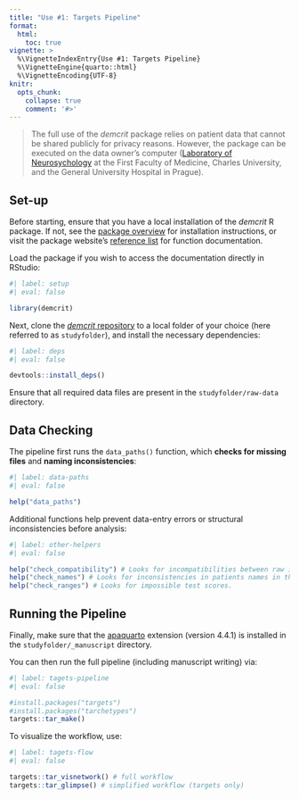 ```yaml
---
title: "Use #1: Targets Pipeline"
format:
  html:
    toc: true
vignette: >
  %\VignetteIndexEntry{Use #1: Targets Pipeline}
  %\VignetteEngine{quarto::html}
  %\VignetteEncoding{UTF-8}
knitr:
  opts_chunk:
    collapse: true
    comment: '#>'
---
```


> The full use of the *demcrit* package relies on patient data that cannot be shared publicly for privacy reasons. However, the package can be executed on the data owner’s computer ([Laboratory of Neurosychology](https://www.vfn.cz/en/pacienti/kliniky-ustavy/neurologicka-klinika/odborne-ambulance/#) at the First Faculty of Medicine, Charles University, and the General University Hospital in Prague).

## Set-up

Before starting, ensure that you have a local installation of the *demcrit* R package. If not, see the [package overview](../index.html) for installation instructions, or visit the package website's [reference list](https://josefmana.github.io/demcrit/reference/index.html) for function documentation.

Load the package if you wish to access the documentation directly in RStudio:

```r
#| label: setup
#| eval: false

library(demcrit)
```

Next, clone the [*demcrit* repository](https://github.com/josefmana/demcrit.git) to a local folder of your choice (here referred to as `studyfolder`), and install the necessary dependencies:

```r
#| label: deps
#| eval: false

devtools::install_deps()
```

Ensure that all required data files are present in the `studyfolder/raw-data` directory.

## Data Checking

The pipeline first runs the `data_paths()` function, which **checks for missing files** and **naming inconsistencies**:

```r
#| label: data-paths
#| eval: false

help("data_paths")
```

Additional functions help prevent data-entry errors or structural inconsistencies before analysis:

```r
#| label: other-helpers
#| eval: false

help("check_compatibility") # Looks for incompatibilities between raw item data specific for this project and REDCap data from a larger database.
help("check_names") # Looks for inconsistencies in patients names in the raw item data compare to REDCap databes.
help("check_ranges") # Looks for impossible test scores.
```

## Running the Pipeline

Finally, make sure that the [apaquarto](https://github.com/wjschne/apaquarto.git) extension (version 4.4.1) is installed in the `studyfolder/_manuscript` directory.

You can then run the full pipeline (including manuscript writing) via:

```r
#| label: tagets-pipeline
#| eval: false

#install.packages("targets")
#install.packages("tarchetypes")
targets::tar_make()
```

To visualize the workflow, use:

```r
#| label: tagets-flow
#| eval: false

targets::tar_visnetwork() # full workflow
targets::tar_glimpse() # simplified workflow (targets only)
```
